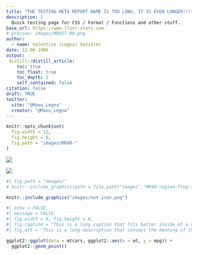 ```yaml
---
title: "THE TESTING META REPORT NAME IS TOO LONG, IT IS EVEN LONGER!!!"
description: |
  Quick testing page for CSS / Format / Functions and other stuff.
base_url: https://www.llorr-stats.com
# preview: images/MR027-MU.png
author:
  - name: Valentino (Legna) Vazzoler
date: 12-06-1986
output:
 distill::distill_article:
    toc: true
    toc_float: true
    toc_depth: 2
    self_contained: false
citation: false
draft: TRUE
twitter:
  site: "@Maou_Legna"
  creator: "@Maou_Legna"
---
```


```r
knitr::opts_chunk$set(
  fig.width = 12,
  fig.height = 8,
  fig.path = "images/MR40-"
)
```

![](images/MR40-region-freq-1.png)

![](images/not-icon.png)

```r
#| fig.path = "images/"
# knitr::include_graphics(path = file.path("images","MR40-region-freq-1.png"))

knitr::include_graphics("images/not-icon.png")
```

```r
#| echo = FALSE,
#| message = FALSE,
#| fig.width = 6, fig.height = 6,
#| fig.caption = "This is a long caption that fits better inside of a code chunk",
#| fig.alt = "This is a long description that conveys the meaning of the visual."

ggplot2::ggplot(data = mtcars, ggplot2::aes(x = wt, y = mpg)) +
  ggplot2::geom_point()
```
